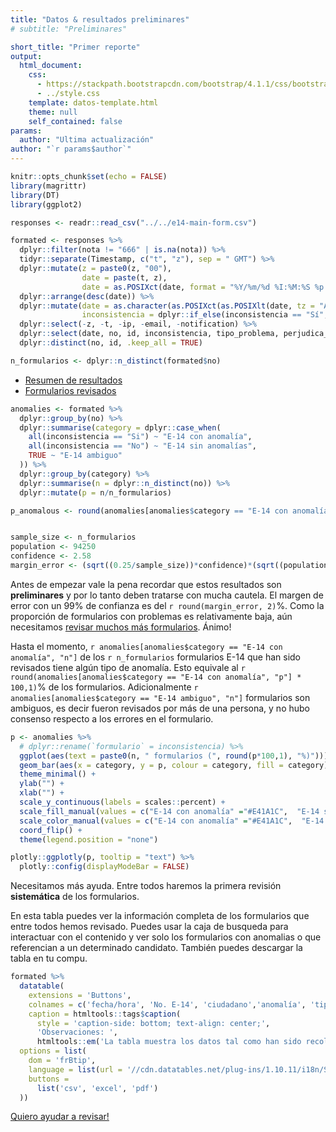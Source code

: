 ```yaml
---
title: "Datos & resultados preliminares"
# subtitle: "Preliminares"

short_title: "Primer reporte"
output: 
  html_document:
    css: 
      - https://stackpath.bootstrapcdn.com/bootstrap/4.1.1/css/bootstrap.min.css
      - ../style.css
    template: datos-template.html
    theme: null
    self_contained: false
params: 
  author: "Ultima actualización"
author: "`r params$author`" 
---
```

```r
knitr::opts_chunk$set(echo = FALSE)
library(magrittr)
library(DT)
library(ggplot2)

responses <- readr::read_csv("../../e14-main-form.csv")

formated <- responses %>%
  dplyr::filter(nota != "666" | is.na(nota)) %>%
  tidyr::separate(Timestamp, c("t", "z"), sep = " GMT") %>%
  dplyr::mutate(z = paste0(z, "00"), 
                date = paste(t, z), 
                date = as.POSIXct(date, format = "%Y/%m/%d %I:%M:%S %p %z")) %>%
  dplyr::arrange(desc(date)) %>%
  dplyr::mutate(date = as.character(as.POSIXct(as.POSIXlt(date, tz = "America/Bogota"), tz = "America/Bogota")),
                inconsistencia = dplyr::if_else(inconsistencia == "Sí", "Si", "No")) %>%
  dplyr::select(-z, -t, -ip, -email, -notification) %>%
  dplyr::select(date, no, id, inconsistencia, tipo_problema, perjudica_beneficia, candidato, n_votos, nota) %>%
  dplyr::distinct(no, id, .keep_all = TRUE)

n_formularios <- dplyr::n_distinct(formated$no)


```

<ul class="nav nav-pills mb-3 flex-column flex-sm-row justify-content-center" id="pills-tab" role="tablist">
<li class="nav-item">
<a class="flex-sm-fill text-sm-center nav-link active" id="pills-anomalias-tab" data-toggle="pill" href="#pills-anomalias" role="tab" aria-controls="pills-anomalias" aria-selected="true">Resumen de resultados</a>
</li>
<li class="nav-item">
<a class="flex-sm-fill text-sm-center nav-link" id="pills-formularios-tab" data-toggle="pill" href="#pills-formularios" role="tab" aria-controls="pills-formularios" aria-selected="false">Formularios revisados</a>
</li>
</ul>

<div class="tab-content" id="pills-tabContent">
<div class="tab-pane fade show active" id="pills-anomalias" role="tabpanel" aria-labelledby="pills-home-tab">


```r
anomalies <- formated %>%
  dplyr::group_by(no) %>%
  dplyr::summarise(category = dplyr::case_when(
    all(inconsistencia == "Si") ~ "E-14 con anomalía", 
    all(inconsistencia == "No") ~ "E-14 sin anomalías", 
    TRUE ~ "E-14 ambiguo"
  )) %>%
  dplyr::group_by(category) %>%
  dplyr::summarise(n = dplyr::n_distinct(no)) %>%
  dplyr::mutate(p = n/n_formularios)

p_anomalous <- round(anomalies[anomalies$category == "E-14 con anomalía", "n"],1)


sample_size <- n_formularios
population <- 94250
confidence <- 2.58
margin_error <- (sqrt((0.25/sample_size))*confidence)*(sqrt((population-sample_size)/(population-1))*100)
```


<p class="text-muted text-center text-normal">Antes de empezar vale la pena recordar que estos resultados son **preliminares** y por lo tanto deben tratarse con mucha cautela. El margen de error con un 99% de confianza es del `r round(margin_error, 2)`%. Como la proporción de formularios con problemas es relativamente baja, aún necesitamos [revisar muchos más formularios](/#the-meat). Ánimo!</p>

Hasta el momento, `r anomalies[anomalies$category == "E-14 con anomalía", "n"]` de los `r n_formularios` formularios E-14 que han sido revisados tiene algún tipo de anomalía. Esto equivale al `r  round(anomalies[anomalies$category == "E-14 con anomalía", "p"] * 100,1)`% de los formularios. 
Adicionalmente `r anomalies[anomalies$category == "E-14 ambiguo", "n"]` formularios son ambiguos, es decir fueron revisados por más de una persona, y no hubo consenso respecto a los errores en el formulario.  

```r
p <- anomalies %>%
  # dplyr::rename(`formulario` = inconsistencia) %>%
  ggplot(aes(text = paste0(n, " formularios (", round(p*100,1), "%)"))) +
  geom_bar(aes(x = category, y = p, colour = category, fill = category), stat = "identity", show.legend = F) +
  theme_minimal() +
  ylab("") +
  xlab("") +
  scale_y_continuous(labels = scales::percent) +
  scale_fill_manual(values = c("E-14 con anomalía" ="#E41A1C",  "E-14 sin anomalías" = "#4DAF4A", "E-14 ambiguo" = "#377eb8")) +
  scale_color_manual(values = c("E-14 con anomalía" ="#E41A1C",  "E-14 sin anomalías" = "#4DAF4A", "E-14 ambiguo" = "#377eb8")) +
  coord_flip() +
  theme(legend.position = "none")

plotly::ggplotly(p, tooltip = "text") %>%
  plotly::config(displayModeBar = FALSE)
```


Necesitamos más ayuda. Entre todos haremos la primera revisión **sistemática** de los formularios.

</div>
<div class="tab-pane fade pt-3" id="pills-formularios" role="tabpanel" aria-labelledby="pills-profile-tab">

En esta tabla puedes ver la información completa de los formularios que entre todos hemos revisado. 
Puedes usar la caja de busqueda para interactuar con el contenido y ver solo los formularios con anomalias o que referencian a un determinado candidato. 
También puedes descargar la tabla en tu compu. 

<div class="text-normal">
<div class="small py-3">
```r
formated %>% 
  datatable(
    extensions = 'Buttons',
    colnames = c('fecha/hora', 'No. E-14', 'ciudadano','anomalía', 'tipo', 'sube/baja', 'candidato', 'votos', 'notas'), 
    caption = htmltools::tags$caption(
      style = 'caption-side: bottom; text-align: center;',
      'Observaciones: ', 
      htmltools::em('La tabla muestra los datos tal como han sido recolectados y por lo tanto puede contener errores. La fecha están dadas en GMT-5. La columna "ciudadano" es un identificador que permite asociar revisiones hechas por una misma persona.')), 
  options = list(
    dom = 'frBtip',
    language = list(url = '//cdn.datatables.net/plug-ins/1.10.11/i18n/Spanish.json'),
    buttons = 
      list('csv', 'excel', 'pdf')
  ))
```
</div>
</div>


</div>
</div>

<div class="py-5 text-center"><a class="btn btn-primary btn-lg" href="/#the-meat" role="button">Quiero ayudar a revisar!</a></div>
